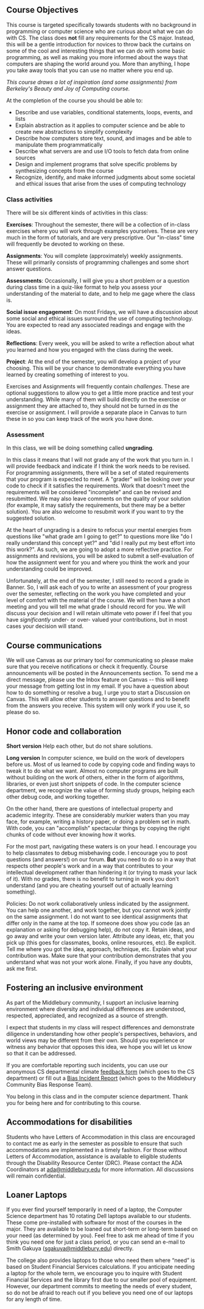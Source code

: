 ## Course Objectives

This course is targeted specifically towards students with no background in programming or computer science who are curious about what we can do with CS. The class does **not** fill any requirements for the CS major. Instead, this will be a gentle introduction for novices to throw back the curtains on some of the cool and interesting things that we can do with some basic programming, as well as making you more informed about the ways that computers are shaping the world around you. More than anything, I hope you take away tools that you can use no matter where you end up.

_This course draws a lot of inspiration (and some assignments) from Berkeley's Beauty and Joy of Computing course._

At the completion of the course you should be able to:

- Describe and use variables, conditional statements, loops, events, and lists
- Explain abstraction as it applies to computer science and be able to create new abstractions to simplify complexity
- Describe how computers store text, sound, and images and be able to manipulate them programmatically
- Describe what servers are and use I/O tools to fetch data from online sources
- Design and implement programs that solve specific problems by synthesizing concepts from the course
- Recognize, identify, and make informed judgments about some societal and ethical issues that arise from the uses of computing technology


### Class activities

There will be six different kinds of activities in this class:

**Exercises**: Throughout the semester, there will be a collection of in-class exercises where you will work through examples yourselves. These are very much in the form of tutorials, and are very prescriptive. Our "in-class" time will frequently be devoted to working on these. 

**Assignments**: You will complete (approximately) weekly assignments. These will primarily consists of programming challenges and some short answer questions. 

**Assessments**: Occasionally, I will give you a short problem or a question during class time in a quiz-like format to help you assess your understanding of the material to date, and to help me gage where the class is.

**Social issue engagement**: On most Fridays, we will have a discussion about some social and ethical issues surround the use of computing technology. You are expected to read any associated readings and engage with the ideas.

**Reflections**: Every week, you will be asked to write a reflection about what you learned and how you engaged with the class during the week. 

**Project**: At the end of the semester, you will develop a project of your choosing. This will be your chance to demonstrate everything you have learned by creating something of interest to you. 


Exercises and Assignments will frequently contain *challenges*. These are optional suggestions to allow you to get a little more practice and test your understanding. While many of them will build directly on the exercise or assignment they are attached to, they should not be turned in *as* the exercise or assignment. I will provide a separate place in Canvas to turn these in so you can keep track of the work you have done. 

### Assessment 


In this class, we will be doing something called **ungrading**. 

In this class it means that I will not grade any of the work that you turn in. I will provide feedback and indicate if I think the work needs to be revised. For programming assignments, there will be a set of stated requirements that your program is expected to meet. A "grader" will be looking over your code to check if it satisfies the requirements. Work that doesn't meet the requirements will be considered "incomplete" and can be revised and resubmitted. We may also leave comments on the quality of your solution (for example, it may satisfy the requirements, but there may be a better solution). You are also welcome to resubmit work if you want to try the suggested solution. 

At the heart of ungrading is a desire to refocus your mental energies from questions like "what grade am I going to get?" to questions more like "do I really understand this concept yet?" and "did I really put my best effort into this work?". As such, we are going to adopt a more reflective practice. For assignments and revisions, you will be asked to submit a self-evaluation of how the assignment went for you and where you think the work and your understanding could be improved.

Unfortunately, at the end of the semester, I still need to record a grade in Banner. So, I will ask each of you to write an assessment of your progress over the semester, reflecting on the work you have completed and your level of comfort with the material of the course. We will then have a short meeting and you will tell me what grade I should record for you. We will discuss your decision and I will retain ultimate veto power if I feel that you have _significantly_ under- or over- valued your contributions, but in most cases your decision will stand.




## Course communications

We will use Canvas as our primary tool for communicating so please make sure that you receive notifications or check it frequently. Course announcements will be posted in the Announcements section. To send me a direct message, please use the Inbox feature on Canvas -- this will keep your message from getting lost in my email. If you have a question about how to do something or resolve a bug, I urge you to start a Discussion on Canvas. This will allow other students to answer questions and to benefit from the answers you receive. This system will only work if you use it, so please do so.



## Honor code and collaboration

**Short version** Help each other, but do not share solutions.

**Long version** In computer science, we build on the work of developers before us. Most of us learned to code by copying code and finding ways to tweak it to do what we want. Almost no computer programs are built without building on the work of others, either in the form of algorithms, libraries, or even just short snippets of code. In the computer science department, we recognize the value of forming study groups, helping each other debug code, and working together.

On the other hand, there are questions of intellectual property and academic integrity. These are considerably murkier waters than you may face, for example, writing a history paper, or doing a problem set in math. With code, you can "accomplish" spectacular things by copying the right chunks of code without ever knowing how it works.

For the most part, navigating these waters is on your head. I encourage you to help classmates to debug misbehaving code. I encourage you to post questions (and answers!) on our forum. **But** you need to do so in a way that respects other people's work and in a way that contributes to your intellectual development rather than hindering it (or trying to mask your lack of it). With no grades, there is no benefit to turning in work you don't understand (and you are cheating yourself out of actually learning something).

Policies: Do not work collaboratively unless indicated by the assignment. You can help one another, and work together, but you cannot work jointly on the same assignment. I do not want to see identical assignments that differ only in the name at the top. If someone does show you code (as an explanation or asking for debugging help), do not copy it. Retain ideas, and go away and write your own version later. Attribute any ideas, etc, that you pick up (this goes for classmates, books, online resources, etc). Be explicit. Tell me where you got the idea, approach, technique, etc. Explain what your contribution was. Make sure that your contribution demonstrates that you understand what was not your work alone. Finally, if you have any doubts, ask me first.


## Fostering an inclusive environment

As part of the Middlebury community, I support an inclusive learning environment where diversity and individual differences are understood, respected, appreciated, and recognized as a source of strength.

I expect that students in my class will respect differences and demonstrate diligence in understanding how other people's perspectives, behaviors, and world views may be different from their own. Should you experience or witness any behavior that opposes this idea, we hope you will let us know so that it can be addressed.

If you are comfortable reporting such incidents, you can use our anonymous CS departmental climate [feedback form](https://docs.google.com/forms/d/e/1FAIpQLSf_C43jVM0KDksPt1YfECx8ifWI-UA_l0tTZHYJuYCmQN60ow/viewform?usp=sf_link) (which goes to the CS department) or fill out a [Bias Incident Report](https://middlebury-advocate.symplicity.com/public_report/index.php/pid043605?) (which goes to the Middlebury Community Bias Response Team).

You belong in this class and in the computer science department. Thank you for being here and for contributing to this course.

## Accommodations for disabilities

Students who have Letters of Accommodation in this class are encouraged to contact me as early in the semester as possible to ensure that such accommodations are implemented in a timely fashion. For those without Letters of Accommodation, assistance is available to eligible students through the Disability Resource Center (DRC). Please contact the ADA Coordinators at ada@middlebury.edu for more information. All discussions will remain confidential.

## Loaner Laptops

If you ever find yourself temporarily in need of a laptop, the Computer Science department has 10 rotating Dell laptops available to our students. These come pre-installed with software for most of the courses in the major. They are available to be loaned out short-term or long-term based on your need (as determined by you). Feel free to ask me ahead of time if you think you need one for just a class period, or you can send an e-mail to Smith Gakuya (sgakuya@middlebury.edu) directly.

The college also provides laptops to those who need them where “need” is based on Student Financial Services calculations. If you anticipate needing a laptop for the whole term, we encourage you to inquire with Student Financial Services and the library first due to our smaller pool of equipment. However, our department commits to meeting the needs of every student, so do not be afraid to reach out if you believe you need one of our laptops for any length of time.
